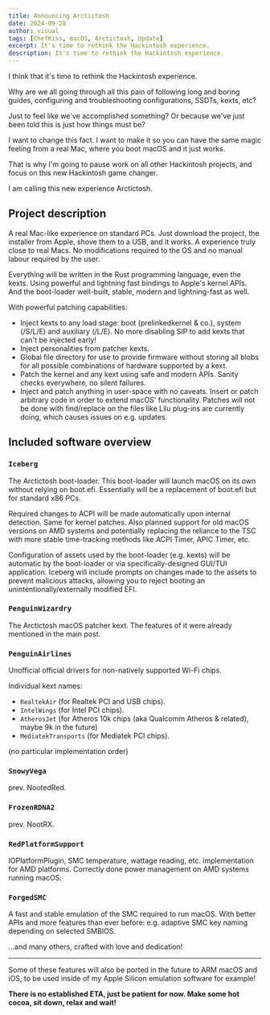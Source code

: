 ```yaml
---
title: Announcing Arctictosh
date: 2024-09-28
author: visual
tags: [ChefKiss, macOS, Arctictosh, Update]
excerpt: It's time to rethink the Hackintosh experience.
description: It's time to rethink the Hackintosh experience.
---
```


I think that it's time to rethink the Hackintosh experience.

Why are we all going through all this pain of following long and boring guides, configuring and troubleshooting configurations, SSDTs, kexts, etc?

Just to feel like we've accomplished something? Or because we've just been told this is just how things must be?

I want to change this fact. I want to make it so you can have the same magic feeling from a real Mac, where you boot macOS and it just works.

That is why I'm going to pause work on all other Hackintosh projects, and focus on this new Hackintosh game changer.

I am calling this new experience Arctictosh.

## Project description

A real Mac-like experience on standard PCs. Just download the project, the installer from Apple, shove them to a USB, and it works. A experience truly close to real Macs. No modifications required to the OS and no manual labour required by the user.

Everything will be written in the Rust programming language, even the kexts. Using powerful and lightning fast bindings to Apple's kernel APIs. And the boot-loader well-built, stable, modern and lightning-fast as well.

With powerful patching capabilities:
- Inject kexts to any load stage: boot (prelinkedkernel & co.), system (/S/L/E) and auxiliary (/L/E). No more disabling SIP to add kexts that can't be injected early!
- Inject personalities from patcher kexts.
- Global file directory for use to provide firmware without storing all blobs for all possible combinations of hardware supported by a kext.
- Patch the kernel and any kext using safe and modern APIs. Sanity checks everywhere, no silent failures.
- Inject and patch anything in user-space with no caveats. Insert or patch arbitrary code in order to extend macOS' functionality. Patches will not be done with find/replace on the files like Lilu plug-ins are currently doing, which causes issues on e.g. updates.

## Included software overview

### `Iceberg`

The Arctictosh boot-loader. This boot-loader will launch macOS on its own without relying on boot.efi. Essentially will be a replacement of boot.efi but for standard x86 PCs.

Required changes to ACPI will be made automatically upon internal detection. Same for kernel patches. Also planned support for old macOS versions on AMD systems and potentially replacing the reliance to the TSC with more stable time-tracking methods like ACPI Timer, APIC Timer, etc.

Configuration of assets used by the boot-loader (e.g. kexts) will be automatic by the boot-loader or via specifically-designed GUI/TUI application. Iceberg will include prompts on changes made to the assets to prevent malicious attacks, allowing you to reject booting an unintentionally/externally modified EFI.

### `PenguinWizardry`

The Arctictosh macOS patcher kext. The features of it were already mentioned in the main post.

### `PenguinAirlines`

Unofficial official drivers for non-natively supported Wi-Fi chips.

Individual kext names:

- `RealtekAir` (for Realtek PCI and USB chips).
- `IntelWings` (for Intel PCI chips).
- `AtherosJet` (for Atheros 10k chips (aka Qualcomm Atheros & related), maybe 9k in the future)
- `MediatekTransports` (for Mediatek PCI chips).

(no particular implementation order)

### `SnowyVega`

prev. NootedRed.

### `FrozenRDNA2`

prev. NootRX.

### `RedPlatformSupport`

IOPlatformPlugin, SMC temperature, wattage reading, etc. implementation for AMD platforms. Correctly done power management on AMD systems running macOS.

### `ForgedSMC`

A fast and stable emulation of the SMC required to run macOS. With better APIs and more features than ever before: e.g. adaptive SMC key naming depending on selected SMBIOS.

...and many others, crafted with love and dedication!

--------

Some of these features will also be ported in the future to ARM macOS and iOS, to be used inside of my Apple Silicon emulation software for example!

**There is no established ETA, just be patient for now. Make some hot cocoa, sit down, relax and wait!**
